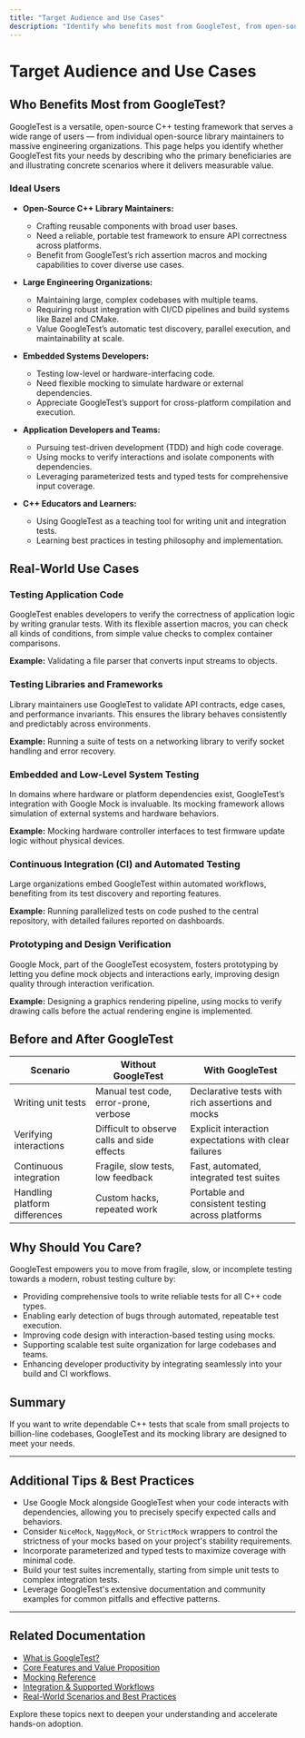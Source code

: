 ```yaml
---
title: "Target Audience and Use Cases"
description: "Identify who benefits most from GoogleTest, from open-source C++ library maintainers to large engineering organizations. Explore real-world use cases that demonstrate the framework’s versatility in testing application code, libraries, embedded systems, and more."
---
```


# Target Audience and Use Cases

## Who Benefits Most from GoogleTest?

GoogleTest is a versatile, open-source C++ testing framework that serves a wide range of users — from individual open-source library maintainers to massive engineering organizations. This page helps you identify whether GoogleTest fits your needs by describing who the primary beneficiaries are and illustrating concrete scenarios where it delivers measurable value.

### Ideal Users

- **Open-Source C++ Library Maintainers:**
  - Crafting reusable components with broad user bases.
  - Need a reliable, portable test framework to ensure API correctness across platforms.
  - Benefit from GoogleTest’s rich assertion macros and mocking capabilities to cover diverse use cases.

- **Large Engineering Organizations:**
  - Maintaining large, complex codebases with multiple teams.
  - Requiring robust integration with CI/CD pipelines and build systems like Bazel and CMake.
  - Value GoogleTest’s automatic test discovery, parallel execution, and maintainability at scale.

- **Embedded Systems Developers:**
  - Testing low-level or hardware-interfacing code.
  - Need flexible mocking to simulate hardware or external dependencies.
  - Appreciate GoogleTest’s support for cross-platform compilation and execution.

- **Application Developers and Teams:**
  - Pursuing test-driven development (TDD) and high code coverage.
  - Using mocks to verify interactions and isolate components with dependencies.
  - Leveraging parameterized tests and typed tests for comprehensive input coverage.

- **C++ Educators and Learners:**
  - Using GoogleTest as a teaching tool for writing unit and integration tests.
  - Learning best practices in testing philosophy and implementation.

## Real-World Use Cases

### Testing Application Code

GoogleTest enables developers to verify the correctness of application logic by writing granular tests. With its flexible assertion macros, you can check all kinds of conditions, from simple value checks to complex container comparisons.

**Example:** Validating a file parser that converts input streams to objects.

### Testing Libraries and Frameworks

Library maintainers use GoogleTest to validate API contracts, edge cases, and performance invariants. This ensures the library behaves consistently and predictably across environments.

**Example:** Running a suite of tests on a networking library to verify socket handling and error recovery.

### Embedded and Low-Level System Testing

In domains where hardware or platform dependencies exist, GoogleTest’s integration with Google Mock is invaluable. Its mocking framework allows simulation of external systems and hardware behaviors.

**Example:** Mocking hardware controller interfaces to test firmware update logic without physical devices.

### Continuous Integration (CI) and Automated Testing

Large organizations embed GoogleTest within automated workflows, benefiting from its test discovery and reporting features.

**Example:** Running parallelized tests on code pushed to the central repository, with detailed failures reported on dashboards.

### Prototyping and Design Verification

Google Mock, part of the GoogleTest ecosystem, fosters prototyping by letting you define mock objects and interactions early, improving design quality through interaction verification.

**Example:** Designing a graphics rendering pipeline, using mocks to verify drawing calls before the actual rendering engine is implemented.

## Before and After GoogleTest

| Scenario                         | Without GoogleTest                                   | With GoogleTest                                        |
|---------------------------------|----------------------------------------------------|-------------------------------------------------------|
| Writing unit tests               | Manual test code, error-prone, verbose             | Declarative tests with rich assertions and mocks      |
| Verifying interactions          | Difficult to observe calls and side effects        | Explicit interaction expectations with clear failures |
| Continuous integration          | Fragile, slow tests, low feedback                   | Fast, automated, integrated test suites               |
| Handling platform differences   | Custom hacks, repeated work                         | Portable and consistent testing across platforms      |

## Why Should You Care?

GoogleTest empowers you to move from fragile, slow, or incomplete testing towards a modern, robust testing culture by:

- Providing comprehensive tools to write reliable tests for all C++ code types.
- Enabling early detection of bugs through automated, repeatable test execution.
- Improving code design with interaction-based testing using mocks.
- Supporting scalable test suite organization for large codebases and teams.
- Enhancing developer productivity by integrating seamlessly into your build and CI workflows.

## Summary

If you want to write dependable C++ tests that scale from small projects to billion-line codebases, GoogleTest and its mocking library are designed to meet your needs.

---

## Additional Tips & Best Practices

- Use Google Mock alongside GoogleTest when your code interacts with dependencies, allowing you to precisely specify expected calls and behaviors.
- Consider `NiceMock`, `NaggyMock`, or `StrictMock` wrappers to control the strictness of your mocks based on your project's stability requirements.
- Incorporate parameterized and typed tests to maximize coverage with minimal code.
- Build your test suites incrementally, starting from simple unit tests to complex integration tests.
- Leverage GoogleTest's extensive documentation and community examples for common pitfalls and effective patterns.

---

## Related Documentation

- [What is GoogleTest?](/overview/intro-product-core/what-is-googletest)
- [Core Features and Value Proposition](/overview/intro-product-core/core-features-value)
- [Mocking Reference](../api-reference/core-apis/mocking-and-methods.html)
- [Integration & Supported Workflows](/overview/arch-diagram-integration/integration-and-workflows)
- [Real-World Scenarios and Best Practices](/guides/real-world-scenarios/)

Explore these topics next to deepen your understanding and accelerate hands-on adoption.
